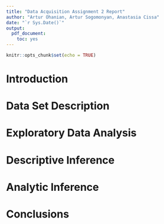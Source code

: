 ```yaml
---
title: "Data Acquisition Assignment 2 Report"
author: "Artur Ohanian, Artur Sogomonyan, Anastasia Cissa"
date: "`r Sys.Date()`"
output: 
  pdf_document:
    toc: yes
---
```


```r
knitr::opts_chunk$set(echo = TRUE)
```

\newpage
# Introduction

\newpage
# Data Set Description

\newpage
# Exploratory Data Analysis

\newpage
# Descriptive Inference

\newpage
# Analytic Inference

\newpage
# Conclusions